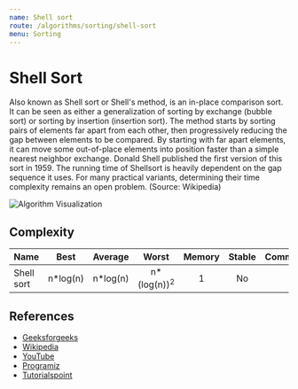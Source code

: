 ```yaml
---
name: Shell sort
route: /algorithms/sorting/shell-sort
menu: Sorting
---
```


# Shell Sort

Also known as Shell sort or Shell's method, is an in-place comparison sort. It
can be seen as either a generalization of sorting by exchange (bubble sort) or
sorting by insertion (insertion sort). The method starts by sorting pairs of
elements far apart from each other, then progressively reducing the gap between
elements to be compared. By starting with far apart elements, it can move some
out-of-place elements into position faster than a simple nearest neighbor
exchange. Donald Shell published the first version of this sort in 1959. The
running time of Shellsort is heavily dependent on the gap sequence it uses. For
many practical variants, determining their time complexity remains an open
problem. (Source: Wikipedia)

![Algorithm Visualization](https://www.tutorialspoint.com/data_structures_algorithms/images/shell_sort.jpg)

## Complexity

| Name       |   Best    |  Average  |          Worst          | Memory | Stable | Comments |
| ---------- | :-------: | :-------: | :---------------------: | :----: | :----: | :------- |
| Shell sort | n\*log(n) | n\*log(n) | n\*(log(n))<sup>2</sup> |   1    |   No   |          |

## References

- [Geeksforgeeks](https://www.geeksforgeeks.org/shellsort/)
- [Wikipedia](https://en.wikipedia.org/wiki/Shellsort)
- [YouTube](https://www.youtube.com/watch?v=ddeLSDsYVp8)
- [Programiz](https://www.programiz.com/dsa/shell-sort)
- [Tutorialspoint](https://www.tutorialspoint.com/data_structures_algorithms/shell_sort_algorithm.htm)
